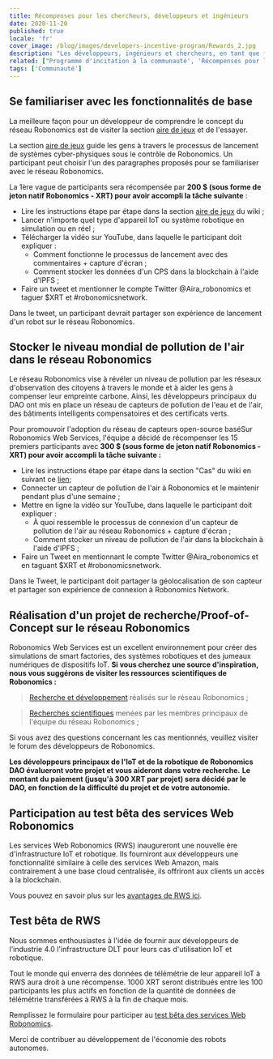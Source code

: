 ```yaml
---
title: Récompenses pour les chercheurs, développeurs et ingénieurs
date: 2020-11-20
published: true
locale: 'fr'
cover_image: /blog/images/developers-incentive-program/Rewards_2.jpg
description: "Les développeurs, ingénieurs et chercheurs, en tant que force motrice principale de l'industrie de la robotique, reçoivent des récompenses pour leurs activités de recherche et développement basées sur le réseau Robonomics. Les développeurs principaux du DAO Robonomics ont alloué 5000 XRT pour inciter la communauté."
related: ["Programme d'incitation à la communauté', 'Récompenses pour les ambassadeurs et influenceurs"]
tags: ['Communauté']
---
```


## Se familiariser avec les fonctionnalités de base

La meilleure façon pour un développeur de comprendre le concept du réseau Robonomics est de visiter la section [aire de jeux](https://wiki.robonomics.network/docs/create-account-in-dapp/) et de l'essayer.

La section [aire de jeux](https://wiki.robonomics.network/docs/create-account-in-dapp/) guide les gens à travers le processus de lancement de systèmes cyber-physiques sous le contrôle de Robonomics. Un participant peut choisir l'un des paragraphes proposés pour se familiariser avec le réseau Robonomics.

La 1ère vague de participants sera récompensée par **200 $ (sous forme de jeton natif Robonomics - XRT) pour avoir accompli la tâche suivante** :

* Lire les instructions étape par étape dans la section [aire de jeux](https://wiki.robonomics.network/docs/create-account-in-dapp/) du wiki ;
* Lancer n'importe quel type d'appareil IoT ou système robotique en simulation ou en réel ;
* Télécharger la vidéo sur YouTube, dans laquelle le participant doit expliquer :
    * Comment fonctionne le processus de lancement avec des commentaires + capture d'écran ;
    * Comment stocker les données d'un CPS dans la blockchain à l'aide d'IPFS ;
* Faire un tweet et mentionner le compte Twitter @Aira_robonomics et taguer $XRT et #robonomicsnetwork.

Dans le tweet, un participant devrait partager son expérience de lancement d'un robot sur le réseau Robonomics.

## Stocker le niveau mondial de pollution de l'air dans le réseau Robonomics

Le réseau Robonomics vise à révéler un niveau de pollution par les réseaux d'observation des citoyens à travers le monde et à aider les gens à compenser leur empreinte carbone. Ainsi, les développeurs principaux du DAO ont mis en place un réseau de capteurs de pollution de l'eau et de l'air, des bâtiments intelligents compensatoires et des certificats verts.

Pour promouvoir l'adoption du réseau de capteurs open-source baséSur Robonomics Web Services, l'équipe a décidé de récompenser les 15 premiers participants avec **300 $ (sous forme de jeton natif Robonomics - XRT) pour avoir accompli la tâche suivante :**

* Lire les instructions étape par étape dans la section "Cas" du wiki en suivant ce [lien](https://wiki.robonomics.network/docs/connect-sensor-to-robonomics/);
* Connecter un capteur de pollution de l'air à Robonomics et le maintenir pendant plus d'une semaine ;
* Mettre en ligne la vidéo sur YouTube, dans laquelle le participant doit expliquer :
   * À quoi ressemble le processus de connexion d'un capteur de pollution de l'air au réseau Robonomics + capture d'écran ;
   * Comment stocker un niveau de pollution de l'air dans la blockchain à l'aide d'IPFS ;
* Faire un Tweet en mentionnant le compte Twitter @Aira_robonomics et en taguant $XRT et #robonomicsnetwork.

Dans le Tweet, le participant doit partager la géolocalisation de son capteur et partager son expérience de connexion à Robonomics Network.

## Réalisation d'un projet de recherche/Proof-of-Concept sur le réseau Robonomics

Robonomics Web Services est un excellent environnement pour créer des simulations de smart factories, des systèmes robotiques et des jumeaux numériques de dispositifs IoT.
**Si vous cherchez une source d'inspiration, nous vous suggérons de visiter les ressources scientifiques de Robonomics :**

> [Recherche et développement](https://wiki.robonomics.network/docs/r-and-d-based-on-robonomics-network/) réalisés sur le réseau Robonomics ;

> [Recherches scientifiques](https://robonomics.network/community#science) menées par les membres principaux de l'équipe du réseau Robonomics ;

Si vous avez des questions concernant les cas mentionnés, veuillez visiter le forum des développeurs de Robonomics.

**Les développeurs principaux de l'IoT et de la robotique de Robonomics DAO évalueront votre projet et vous aideront dans votre recherche.**
**Le montant du paiement (jusqu'à 300 XRT par projet) sera décidé par le DAO, en fonction de la difficulté du projet et de votre autonomie.**

## Participation au test bêta des services Web Robonomics

Les services Web Robonomics (RWS) inaugureront une nouvelle ère d'infrastructure IoT et robotique.
Ils fourniront aux développeurs une fonctionnalité similaire à celle des services Web Amazon, mais contrairement à une base cloud centralisée, ils offriront aux clients un accès à la blockchain.

Vous pouvez en savoir plus sur les [avantages de RWS ici](https://blog.aira.life/robonomics-web-services-and-rws-token-intro-d730ab50ad42?source=collection_home---4------2-----------------------).
## Test bêta de RWS

Nous sommes enthousiastes à l'idée de fournir aux développeurs de l'industrie 4.0 l'infrastructure DLT pour leurs cas d'utilisation IoT et robotique.

Tout le monde qui enverra des données de télémétrie de leur appareil IoT à RWS aura droit à une récompense.
1000 XRT seront distribués entre les 100 participants les plus actifs en fonction de la quantité de données de télémétrie transférées à RWS à la fin de chaque mois.

Remplissez le formulaire pour participer au [test bêta des services Web Robonomics](https://share.hsforms.com/1rlIfFL6ZSriaOjtf4NAGPw535vx).

Merci de contribuer au développement de l'économie des robots autonomes.